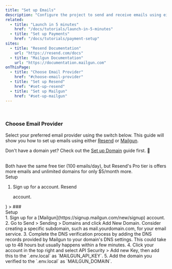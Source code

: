 ```yaml
---
title: "Set up Emails"
description: "Configure the project to send and receive emails using either Resend or Mailgun."
related:
  - title: "Launch in 5 minutes"
    href: "/docs/tutorials/launch-in-5-minutes"
  - title: "Set up Payments"
    href: "/docs/tutorials/payment-setup"
sites:
  - title: "Resend Documentation"
    url: "https://resend.com/docs"
  - title: "Mailgun Documentation"
    url: "https://documentation.mailgun.com"
onThisPage:
  - title: "Choose Email Provider"
    href: "#choose-email-provider"
  - title: "Set up Resend"
    href: "#set-up-resend"
  - title: "Set up Mailgun"
    href: "#set-up-mailgun"
---
```


<Divider />
<br />

### Choose Email Provider

Select your preferred email provider using the switch below. This guide will show you how to set up emails using either [Resend](https://resend.com) or [Mailgun](https://www.mailgun.com).

Don't have a domain yet? Check out the [Set up Domain](/docs/tutorials/domain-setup) guide first. 🔗

<br />

<Tip>
    Both have the same free tier (100 emails/day), but Resend's Pro tier is offers more emails and unlimited domains for only $5/month more.
</Tip>

<br />

<div className="flex items-center">
    <TutorialGuide
        options={[
            { name: 'Resend', value: 'resend', image: '/logos/resend.png' },
            { name: 'Mailgun', value: 'mailgun', image: '/logos/mailgun.png' },
        ]}
        firstPage={
            <div>
                <div className="flex items-center text-2xl font-medium mt-8 mb-2"><WrenchIcon className="h-6 w-6 mr-2 text-primary-500" /> Setup</div>
                <ol className="list-decimal list-inside">
                    <li className="flex items-center gap-1">
                        Sign up for a account.
                        <TextLink href="https://resend.com" className="underline text-green-500 hover:text-green-700">Resend</TextLink>
                        <p> account.</p>
                    </li>
                </ol>
            </div>
        }
    >
        ### <div className="flex items-center"><WrenchIcon className="h-6 w-6 mr-2 text-primary-500" /> Setup</div>
        1. Sign up for a [Mailgun](https://signup.mailgun.com/new/signup) account.
        2. Go to <InlineHighlight type="navigation">Send</InlineHighlight> > <InlineHighlight type="navigation">Sending</InlineHighlight> > <InlineHighlight type="navigation">Domains</InlineHighlight> and click <InlineHighlight type="button">Add New Domain</InlineHighlight>. Consider creating a specific subdomain, such as mail.yourdomain.com, for your email service.
        3. Complete the DNS verification process by adding the DNS records provided by Mailgun to your domain's DNS settings.
           <Info>
               This could take up to 48 hours but usually happens within a few minutes.
           </Info>
        4. Click your account in the top right and select <InlineHighlight type="navigation">API Security</InlineHighlight> > <InlineHighlight type="button">Add new Key</InlineHighlight>, then add this to the `.env.local` as `MAILGUN_API_KEY`.
        5. Add the domain you verified to the `.env.local` as `MAILGUN_DOMAIN`.
    </TutorialGuide>
</div>

<br />
<br />
